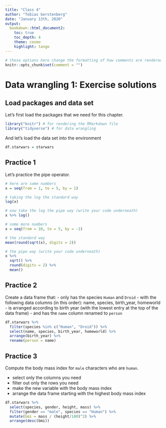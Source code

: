 ```yaml
---
title: "Class 4"
author: "Tobias Gerstenberg"
date: "January 13th, 2020"
output: 
  bookdown::html_document2:
    toc: true
    toc_depth: 4
    theme: cosmo
    highlight: tango
---
```


```r
# these options here change the formatting of how comments are rendered
knitr::opts_chunk$set(comment = "")
```

# Data wrangling 1: Exercise solutions 

## Load packages and data set 

Let's first load the packages that we need for this chapter. 

```r
library("knitr") # for rendering the RMarkdown file
library("tidyverse") # for data wrangling 
```

And let's load the data set into the environment

```r
df.starwars = starwars
```

## Practice 1 

Let's practice the pipe operator. 

```r
# here are some numbers
x = seq(from = 1, to = 5, by = 1)

# taking the log the standard way
log(x)

# now take the log the pipe way (write your code underneath)
x %>% log()
```

```r
# some more numbers
x = seq(from = 10, to = 5, by = -1)

# the standard way
mean(round(sqrt(x), digits = 2))

# the pipe way (write your code underneath)
x %>% 
  sqrt() %>% 
  round(digits = 2) %>% 
  mean()
```

## Practice 2

Create a data frame that: 
- only has the species `Human` and `Droid` 
- with the following data columns (in this order): name, species, birth_year, homeworld
- is arranged according to birth year (with the lowest entry at the top of the data frame)
- and has the `name` column renamed to `person`

```r
df.starwars %>% 
  filter(species %in% c("Human", "Droid")) %>% 
  select(name, species, birth_year, homeworld) %>% 
  arrange(birth_year) %>% 
  rename(person = name)
```

## Practice 3 

Compute the body mass index for `male` characters who are `human`.

- select only the columns you need 
- filter out only the rows you need 
- make the new variable with the body mass index 
- arrange the data frame starting with the highest body mass index 

```r
df.starwars %>% 
  select(species, gender, height, mass) %>% 
  filter(gender == "male", species == "Human") %>% 
  mutate(bmi = mass / (height/100)^2) %>% 
  arrange(desc(bmi))
```
